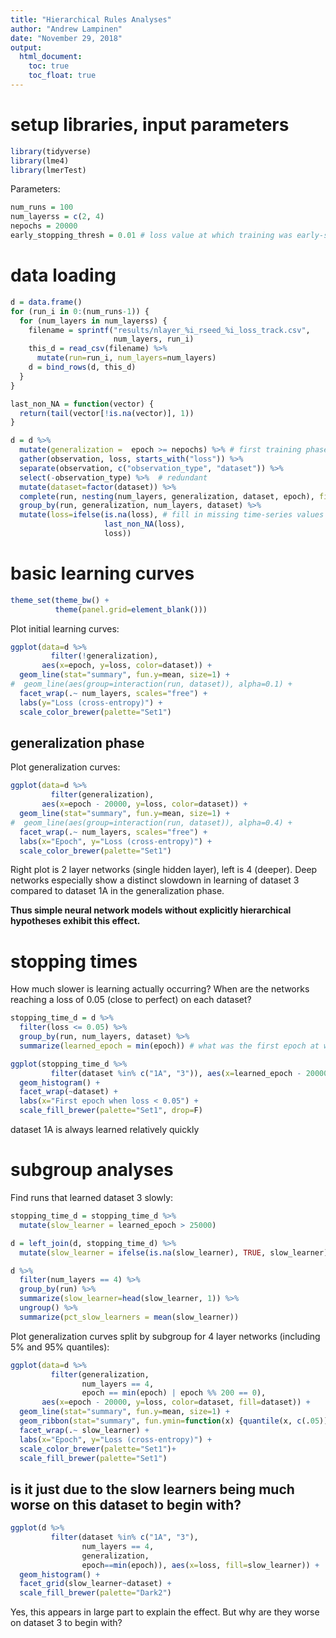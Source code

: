 ```yaml
---
title: "Hierarchical Rules Analyses"
author: "Andrew Lampinen"
date: "November 29, 2018"
output:
  html_document:
    toc: true
    toc_float: true
---
```


# setup libraries, input parameters

```r
library(tidyverse)
library(lme4)
library(lmerTest)
```

Parameters: 

```r
num_runs = 100
num_layerss = c(2, 4)
nepochs = 20000
early_stopping_thresh = 0.01 # loss value at which training was early-stopped
```

# data loading

```r
d = data.frame()
for (run_i in 0:(num_runs-1)) {
  for (num_layers in num_layerss) {
    filename = sprintf("results/nlayer_%i_rseed_%i_loss_track.csv",
                       num_layers, run_i)
    this_d = read_csv(filename) %>%
      mutate(run=run_i, num_layers=num_layers)
    d = bind_rows(d, this_d)
  }
}
```

```r
last_non_NA = function(vector) {
  return(tail(vector[!is.na(vector)], 1))
}
```

```r
d = d %>%
  mutate(generalization =  epoch >= nepochs) %>% # first training phase will last at most nepochs, and then generalization phase occurs after
  gather(observation, loss, starts_with("loss")) %>%
  separate(observation, c("observation_type", "dataset")) %>%
  select(-observation_type) %>%  # redundant
  mutate(dataset=factor(dataset)) %>%
  complete(run, nesting(num_layers, generalization, dataset, epoch), fill=list(loss=NA)) %>%
  group_by(run, generalization, num_layers, dataset) %>%
  mutate(loss=ifelse(is.na(loss), # fill in missing time-series values with last value before early stopping
                     last_non_NA(loss),
                     loss)) 
```

# basic learning curves

```r
theme_set(theme_bw() +
          theme(panel.grid=element_blank()))
```

Plot initial learning curves: 
```r
ggplot(data=d %>%
         filter(!generalization), 
       aes(x=epoch, y=loss, color=dataset)) +
  geom_line(stat="summary", fun.y=mean, size=1) +
#  geom_line(aes(group=interaction(run, dataset)), alpha=0.1) +
  facet_wrap(.~ num_layers, scales="free") +
  labs(y="Loss (cross-entropy)") +
  scale_color_brewer(palette="Set1")
```

## generalization phase

Plot generalization curves: 
```r
ggplot(data=d %>%
         filter(generalization), 
       aes(x=epoch - 20000, y=loss, color=dataset)) +
  geom_line(stat="summary", fun.y=mean, size=1) +
#  geom_line(aes(group=interaction(run, dataset)), alpha=0.4) +
  facet_wrap(.~ num_layers, scales="free") +
  labs(x="Epoch", y="Loss (cross-entropy)") +
  scale_color_brewer(palette="Set1")
```

Right plot is 2 layer networks (single hidden layer), left is 4 (deeper). Deep networks especially show a distinct slowdown in learning of dataset 3 compared to dataset 1A in the generalization phase. 

**Thus simple neural network models without explicitly hierarchical hypotheses exhibit this effect.**

# stopping times

How much slower is learning actually occurring? When are the networks reaching a loss of 0.05 (close to perfect) on each dataset?

```r
stopping_time_d = d %>%
  filter(loss <= 0.05) %>% 
  group_by(run, num_layers, dataset) %>%
  summarize(learned_epoch = min(epoch)) # what was the first epoch at which loss was less than 0.05?
```

```r
ggplot(stopping_time_d %>%
         filter(dataset %in% c("1A", "3")), aes(x=learned_epoch - 20000, fill=dataset)) +
  geom_histogram() +
  facet_wrap(~dataset) +
  labs(x="First epoch when loss < 0.05") +
  scale_fill_brewer(palette="Set1", drop=F)
```

dataset 1A is always learned relatively quickly

# subgroup analyses

Find runs that learned dataset 3 slowly:
```r
stopping_time_d = stopping_time_d %>%
  mutate(slow_learner = learned_epoch > 25000)
```

```r
d = left_join(d, stopping_time_d) %>%
  mutate(slow_learner = ifelse(is.na(slow_learner), TRUE, slow_learner)) # replace values for those that never learned in time
```

```r
d %>% 
  filter(num_layers == 4) %>%
  group_by(run) %>%
  summarize(slow_learner=head(slow_learner, 1)) %>%
  ungroup() %>%
  summarize(pct_slow_learners = mean(slow_learner))
```


Plot generalization curves split by subgroup for 4 layer networks (including 5% and 95% quantiles): 

```r
ggplot(data=d %>%
         filter(generalization, 
                num_layers == 4,
                epoch == min(epoch) | epoch %% 200 == 0), 
       aes(x=epoch - 20000, y=loss, color=dataset, fill=dataset)) +
  geom_line(stat="summary", fun.y=mean, size=1) +
  geom_ribbon(stat="summary", fun.ymin=function(x) {quantile(x, c(.05))}, fun.ymax=function(x) {quantile(x, c(.95))}, alpha=0.2) +
  facet_wrap(.~ slow_learner) +
  labs(x="Epoch", y="Loss (cross-entropy)") +
  scale_color_brewer(palette="Set1")+
  scale_fill_brewer(palette="Set1")
```

## is it just due to the slow learners being much worse on this dataset to begin with?

```r
ggplot(d %>%
         filter(dataset %in% c("1A", "3"),
                num_layers == 4,
                generalization,
                epoch==min(epoch)), aes(x=loss, fill=slow_learner)) +
  geom_histogram() +
  facet_grid(slow_learner~dataset) +
  scale_fill_brewer(palette="Dark2")
```

Yes, this appears in large part to explain the effect. But why are they worse on dataset 3 to begin with?